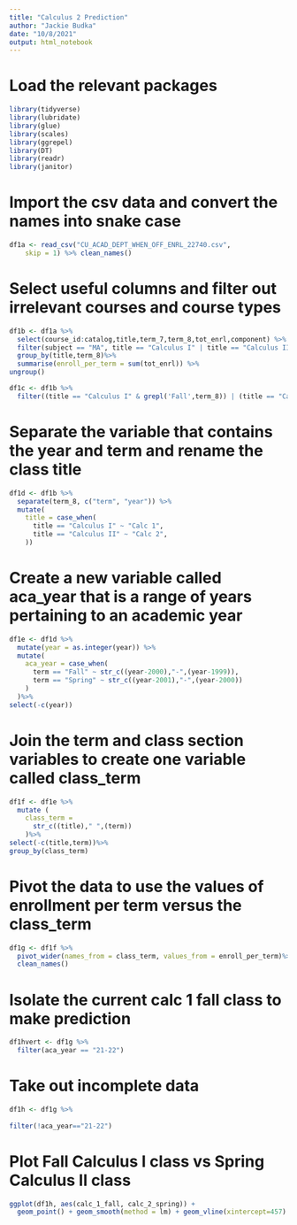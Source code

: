```yaml
---
title: "Calculus 2 Prediction"
author: "Jackie Budka"
date: "10/8/2021"
output: html_notebook
---
```


# Load the relevant packages

```r
library(tidyverse)
library(lubridate)
library(glue)
library(scales)
library(ggrepel)
library(DT)
library(readr)
library(janitor)
```

# Import the csv data and convert the names into snake case
```r
df1a <- read_csv("CU_ACAD_DEPT_WHEN_OFF_ENRL_22740.csv", 
    skip = 1) %>% clean_names()
```
# Select useful columns and filter out irrelevant courses and course types
```r
df1b <- df1a %>%
  select(course_id:catalog,title,term_7,term_8,tot_enrl,component) %>%
  filter(subject == "MA", title == "Calculus I" | title == "Calculus II", component == "LEC",grepl('Fall|Spring', term_8))%>%
  group_by(title,term_8)%>%
  summarise(enroll_per_term = sum(tot_enrl)) %>%
ungroup()
```
```r
df1c <- df1b %>%
  filter((title == "Calculus I" & grepl('Fall',term_8)) | (title == "Calculus II" & grepl('Spring',term_8)))
```

# Separate the variable that contains the year and term and rename the class title
```r
df1d <- df1b %>%
  separate(term_8, c("term", "year")) %>%
  mutate(
    title = case_when(
      title == "Calculus I" ~ "Calc 1",
      title == "Calculus II" ~ "Calc 2",
    ))
```

# Create a new variable called aca_year that is a range of years pertaining to an academic year
```r
df1e <- df1d %>%
  mutate(year = as.integer(year)) %>%
  mutate(
    aca_year = case_when(
      term == "Fall" ~ str_c((year-2000),"-",(year-1999)),
      term == "Spring" ~ str_c((year-2001),"-",(year-2000))
    )
  )%>%
select(-c(year))

```


# Join the term and class section variables to create one variable called class_term
```r
df1f <- df1e %>%
  mutate (
    class_term = 
      str_c((title)," ",(term))
    )%>%
select(-c(title,term))%>%
group_by(class_term)
```

# Pivot the data to use the values of enrollment per term versus the class_term
```r
df1g <- df1f %>%
  pivot_wider(names_from = class_term, values_from = enroll_per_term)%>%
  clean_names()
```

# Isolate the current calc 1 fall class to make prediction
```r
df1hvert <- df1g %>%
  filter(aca_year == "21-22")
```


# Take out incomplete data
```r
df1h <- df1g %>%
  
filter(!aca_year=="21-22")
```

# Plot Fall Calculus I class vs Spring Calculus II class
```r
ggplot(df1h, aes(calc_1_fall, calc_2_spring)) + 
  geom_point() + geom_smooth(method = lm) + geom_vline(xintercept=457)

```

